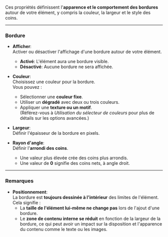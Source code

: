 Ces propriétés définissent l'**apparence et le comportement des bordures** autour de votre élément, y compris la couleur, la largeur et le style des coins.

***

### Bordure

* **Afficher**:\
  Activer ou désactiver l'affichage d'une bordure autour de votre élément.
  * **Activé**: L'élément aura une bordure visible.
  * **Désactivé**: Aucune bordure ne sera affichée.

* **Couleur**:\
  Choisissez une couleur pour la bordure.\
  Vous pouvez :
  * Sélectionner une **couleur fixe**.
  * Utiliser un **dégradé** avec deux ou trois couleurs.
  * Appliquer une **texture ou un motif**.\
    (Référez-vous à *Utilisation du sélecteur de couleurs* pour plus de détails sur les options avancées.)

* **Largeur**:\
  Définir l'épaisseur de la bordure en pixels.

* **Rayon d'angle**:\
  Définir l'**arrondi des coins**.
  * Une valeur plus élevée crée des coins plus arrondis.
  * Une valeur de **0** signifie des coins nets, à angle droit.

***

### Remarques

* **Positionnement**:\
  La bordure est **toujours dessinée à l'intérieur** des limites de l'élément.\
  Cela signifie :
  * La **taille de l'élément lui-même ne change pas** lors de l'ajout d'une bordure.
  * Le **zone de contenu interne se réduit** en fonction de la largeur de la bordure, ce qui peut avoir un impact sur la disposition et l'apparence du contenu comme le texte ou les images.
